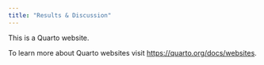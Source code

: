 ```yaml
---
title: "Results & Discussion"
---
```


This is a Quarto website.

To learn more about Quarto websites visit <https://quarto.org/docs/websites>.
